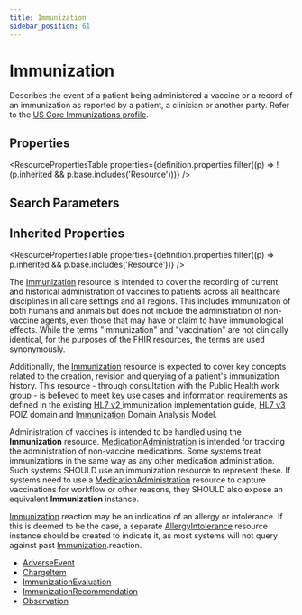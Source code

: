 ```yaml
---
title: Immunization
sidebar_position: 61
---
```


# Immunization

Describes the event of a patient being administered a vaccine or a record of an immunization as reported by a patient, a clinician or another party. Refer to the [US Core Immunizations profile](https://hl7.org/fhir/us/core/stu3.1.1/StructureDefinition-us-core-immunization.html).

<Tabs queryString="section">
<TabItem value="schema" label="Schema" default>


## Properties


<ResourcePropertiesTable properties={definition.properties.filter((p) => !(p.inherited && p.base.includes('Resource')))} />

## Search Parameters

<SearchParamsTable searchParams={definition.searchParameters} />

## Inherited Properties

<ResourcePropertiesTable properties={definition.properties.filter((p) => p.inherited && p.base.includes('Resource'))} />

</TabItem>
  <TabItem value="usage" label="Usage">
    <div> <a name="dstu"></a>  <a name="scope"></a>  <p> The <a href="/docs/api/fhir/resources/immunization">Immunization</a> resource is intended to cover the recording of current and historical administration of vaccines to patients across all healthcare disciplines in all care settings and all regions. This includes immunization of both humans and animals but does not include the administration of non-vaccine agents, even those that may have or claim to have immunological effects.  While the terms "immunization" and "vaccination" are not clinically identical, for the purposes of the FHIR resources, the terms are used synonymously. </p> <p> Additionally, the <a href="/docs/api/fhir/resources/immunization">Immunization</a> resource is expected to cover key concepts related to the creation, revision and querying of a patient's immunization history. This resource - through consultation with the Public Health work group - is believed to meet key use cases and information requirements as defined in the existing <a href="http://www.hl7.org/implement/standards/product_brief.cfm?product_id=185">HL7 v2 </a> immunization implementation guide, <a href="https://www.hl7.org/implement/standards/product_brief.cfm?product_id=186">HL7 v3 </a> POIZ domain and <a href="/docs/api/fhir/resources/immunization">Immunization</a> Domain Analysis Model. </p> </div>
    </TabItem>
  <TabItem value="relationships" label="Relationships">
    <div> <a name="bnr"></a>  <p> Administration of vaccines is intended to be handled using the <b>Immunization</b> resource.  <a href="/docs/api/fhir/resources/medicationadministration">MedicationAdministration</a> is intended for tracking the administration of non-vaccine medications.  Some systems treat immunizations in the same way as any other medication administration.  Such systems SHOULD use an immunization resource to represent these.  If systems need to use a <a href="/docs/api/fhir/resources/medicationadministration">MedicationAdministration</a> resource to capture vaccinations for workflow or other reasons, they SHOULD also expose an equivalent <b>Immunization</b> instance. </p> <p> <a href="/docs/api/fhir/resources/immunization">Immunization</a>.reaction may be an indication of an allergy or intolerance. If this is deemed to be the case, a separate <a href="/docs/api/fhir/resources/allergyintolerance">AllergyIntolerance</a> resource instance should be created to indicate it, as most systems will not query against past <a href="/docs/api/fhir/resources/immunization">Immunization</a>.reaction. </p> </div>
    </TabItem>
  
  <TabItem value="referencedBy" label="Referenced By">
    <ul><li><a href="/docs/api/fhir/resources/adverseevent">AdverseEvent</a></li>
<li><a href="/docs/api/fhir/resources/chargeitem">ChargeItem</a></li>
<li><a href="/docs/api/fhir/resources/immunizationevaluation">ImmunizationEvaluation</a></li>
<li><a href="/docs/api/fhir/resources/immunizationrecommendation">ImmunizationRecommendation</a></li>
<li><a href="/docs/api/fhir/resources/observation">Observation</a></li></ul>
    </TabItem>

</Tabs>
